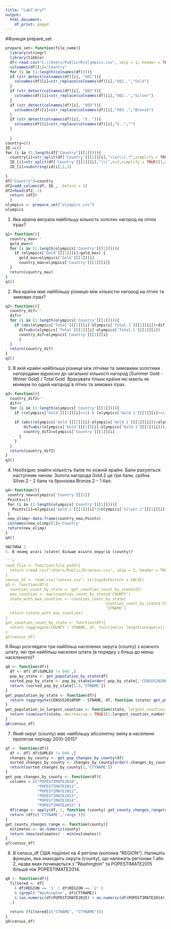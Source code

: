 ---
title: "Lab7_Hryf"
output:
  html_document:
    df_print: paged
---
#Функція prepare_set

```{r}
prepare_set<-function(file_name){
  library(stringr)
  library(tibble)
  df<-read.csv("C://Users/Public/R/olympics.csv", skip = 1, header = TRUE, encoding="UTF-8", stringsAsFactors = FALSE)
  colnames(df)[1]="Country"
  for (i in (1:length(colnames(df)))){
  if (str_detect(colnames(df)[i], "X01")){
    colnames(df)[i]=str_replace(colnames(df)[i],"X01..","Gold")
  }
  if (str_detect(colnames(df)[i], "X02")){
    colnames(df)[i]=str_replace(colnames(df)[i],"X02..","Silver")
  }
  if (str_detect(colnames(df)[i], "X03")){
    colnames(df)[i]=str_replace(colnames(df)[i],"X03..","Bronze")
  }
  if (str_detect(colnames(df)[i], "X..")){
    colnames(df)[i]=str_replace(colnames(df)[i],"X..","")
  }
  
  }
country=c()
ID_=c()
for (i in (1:length(df["Country"][[1]]))){
  country[i]=str_split(df['Country'][[1]][i],"\\s+\\(.*",simplify = TRUE)[1,1]
  ID_[i]=str_split(df['Country'][[1]][i],"\\(",n=2,simplify = TRUE)[1,2]
  ID_[i]=substring(id[i],1,3)
  
}
df["Country"]=country
df2=add_column(df, ID_, .before = 1)
df2=head(df2,-1)
  return (df2)
  }
olympics <- prepare_set("olympics.csv")
olympics
```

1. Яка країна виграла найбільшу кількість золотих нагород на літніх іграх?

```{r}
q1<-function(){
  country_max=''
  gold_max=0
  for (i in (1:length(olympics['Country'][[1]]))){
    if (olympics['Gold'][[1]][i]>gold_max) {
      gold_max=olympics['Gold'][[1]][i]
      country_max=olympics['Country'][[1]][i]}
  }
  return(country_max)
}
q1()
```

2. Яка країна має найбільшу різницю між кількістю нагород на літніх та зимових іграх?
```{r}
q2<-function(){
  country_dif=''
  dif=0
  for (i in (1:length(olympics['Country'][[1]]))){
    if (abs(olympics['Total'][[1]][i]-olympics['Total.1'][[1]][i])>dif)   {
      dif=abs(olympics['Total'][[1]][i]-olympics['Total.1'][[1]][i])
      country_dif=olympics['Country'][[1]][i]
      }
  }
  return(country_dif)
}
q2()
```
3. В якій крайні найбільша різниця між літніми та зимовими золотими нагородами відносно до загальної кількості нагород (Summer Gold - Winter Gold) / Total Gold. Врахувати тільки країни які мають як мінімум по одній нагороді в літніх та зимових іграх.
```{r}
q3<-function(){
  country_dif2=''
  dif=0
  for (i in (1:length(olympics['Country'][[1]]))){
    if ((olympics['Gold'][[1]][i]>=1) & (olympics['Gold.1'][[1]][i]>=1)){
    
    if (abs((olympics['Gold'][[1]][i]-olympics['Gold.1'][[1]][i]))/olympics['Gold.2'][[1]][i]>dif){
        dif=abs((olympics['Gold'][[1]][i]-olympics['Gold.1'][[1]][i]))/olympics['Gold.2'][[1]][i]
        country_dif2=olympics['Country'][[1]][i]
      }
    }
  }
  return(country_dif2)
}
q3()
```

4. Необхідно знайти кількість балів по кожній крайні. Бали рахуються наступним чином: Золота нагорода Gold.2 це три бали, срібна Silver.2 - 2 бали та бронзова Bronze.2 – 1 бал.
```{r}
q4<-function(){
 country_new=olympics['Country'][[1]]
 Points=c()
 for (i in (1:length(olympics['Country'][[1]]))){
   Points[i]=olympics['Gold.2'][[1]][i]*3+olympics['Silver.2'][[1]][i]*2+olympics['Bronze.2'][[1]][i]*1
 }
 new_olimp<-data.frame(country_new,Points)
 colnames(new_olimp)[1]='Country'
 return(new_olimp)
}
q4()

ЧАСТИНА 2.
5. В якому штаті (state) більше всього округів (county)?

```{r}
read_file <- function(file_path){
  return (read.csv("/Users/Public/R/census.csv", skip = 1, header = TRUE, encoding="UTF-8", stringsAsFactors = FALSE))
}
census_df <- read.csv("census.csv", stringsAsFactors = FALSE)
q5 <- function(df){
  counties_count_by_state <- get_counties_count_by_state(df)
  max_counties <- max(counties_count_by_state$'COUNTY')
  state_with_max_counties <- counties_count_by_state[
                                            counties_count_by_state$'COUNTY' == max_counties,
                                            'STNAME']
  return (state_with_max_counties)
}
get_counties_count_by_state <- function(df){
  return (aggregate(COUNTY ~ STNAME, df, function(x) length(unique(x))))
}
q5(census_df)
```
6.Якщо розглядати три найбільш населених округа (county) з кожного штату, які три 
найбільш населені штати (в порядку з більш до менш населеного)?


```{r}
q6 <- function(df){
  df <- df[ df$SUMLEV != 040 ,]
  pop_by_state <- get_population_by_state(df)
  sorted_pop_by_state <- pop_by_state[order(-pop_by_state[,'CENSUS2010POP']), ]
  return (sorted_pop_by_state[1:3,'STNAME'])
}
get_population_by_state <- function(df){
  return (aggregate(CENSUS2010POP ~ STNAME, df, function (state) get_population_in_largest_counties(state) ))
}
get_population_in_largest_counties <- function(state, largest_counties_number = 3){
  return (sum(sort(state, decreasing = TRUE)[1:largest_counties_number]))
}
q6(census_df)
```

7. Який округ (county) має найбільшу абсолютну зміну в населенні протягом 
періоду 2010-2015?

```{r}
q7 <- function(df){
  df <- df[ df$SUMLEV != 040 ,]
  changes_by_county <- get_pop_changes_by_county(df)
  sorted_changes_by_county <- changes_by_county[order(-changes_by_county[,'range']), ]
  return(sorted_changes_by_county[1,'CTYNAME'])
}
get_pop_changes_by_county <- function(df){
  columns = c("POPESTIMATE2010",
              "POPESTIMATE2011",
              "POPESTIMATE2012",
              "POPESTIMATE2013",
              "POPESTIMATE2014",
              "POPESTIMATE2015" )
  df$range <- apply(df, 1, function (county) get_county_changes_range(county[columns]))
  return (df[c('CTYNAME','range')])
}
get_county_changes_range <- function(county){
  estimates <- as.numeric(county)
  return (max(estimates) - min(estimates))
}
q7(census_df)
```

8. В census_df США поділені на 4 регіони (колонка "REGION"). Напишіть функцію, 
яка знаходить округи (county), що належать регіонам 1 або 2, назва яких 
починається з "Washington" та POPESTIMATE2015 більше ніж POPESTIMATE2014.

```{r}
q8 <- function(df){
  filtered <- df[
    ( df$REGION == '1' | df$REGION == '2' ) 
    & (grepl('^Washington', df$CTYNAME))
    & (as.numeric(df$POPESTIMATE2015) > as.numeric(df$POPESTIMATE2014))
  ,]
  
  return (filtered[c("STNAME", "CTYNAME")])
}
q8(census_df)
```
